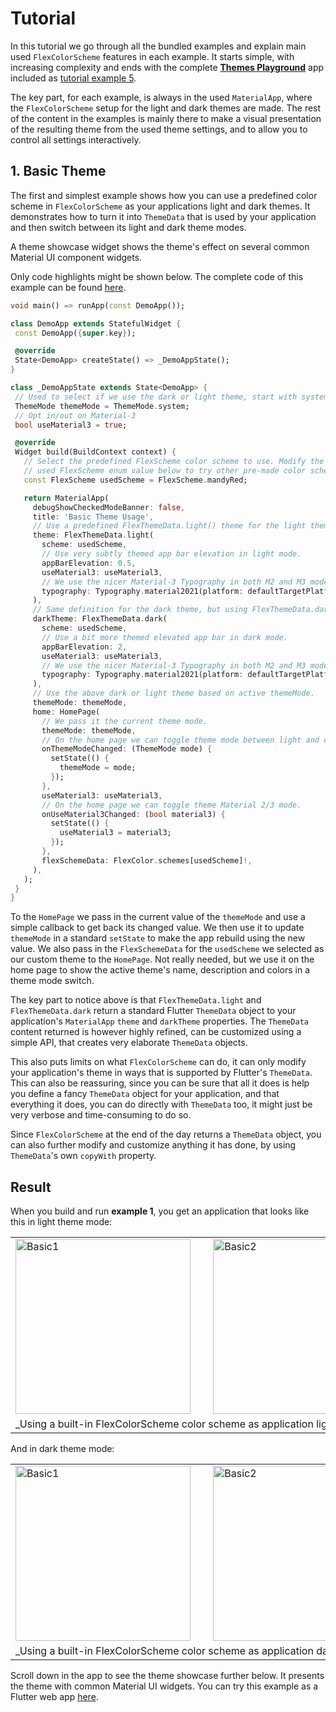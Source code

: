 # Tutorial

In this tutorial we go through all the bundled examples and explain main used `FlexColorScheme` features in each example. It starts simple, with increasing complexity and ends with the complete [**Themes Playground**](https://rydmike.com/flexcolorscheme/themesplayground-latest) app included as [tutorial example 5](/tutorial5).

The key part, for each example, is always in the used `MaterialApp`, where the `FlexColorScheme` setup for the light and dark themes are made. The rest of the content in the examples is mainly there to make a visual presentation of the resulting theme from the used theme settings, and to allow you to control all settings interactively.

## 1. Basic Theme

The first and simplest example shows how you can use a predefined color scheme in `FlexColorScheme` as your applications light and dark themes. It demonstrates how to turn it into `ThemeData` that is used by your application and then switch between its light and dark theme modes.

A theme showcase widget shows the theme's effect on several common Material UI component widgets.

Only code highlights might be shown below. The complete code of this example can be found [here](https://github.com/rydmike/flex_color_scheme/tree/master/example/lib/example1_basic_theme_usage).

 ```dart
void main() => runApp(const DemoApp());

class DemoApp extends StatefulWidget {
  const DemoApp({super.key});

  @override
  State<DemoApp> createState() => _DemoAppState();
}

class _DemoAppState extends State<DemoApp> {
  // Used to select if we use the dark or light theme, start with system mode.
  ThemeMode themeMode = ThemeMode.system;
  // Opt in/out on Material-3
  bool useMaterial3 = true;

  @override
  Widget build(BuildContext context) {
    // Select the predefined FlexScheme color scheme to use. Modify the
    // used FlexScheme enum value below to try other pre-made color schemes.
    const FlexScheme usedScheme = FlexScheme.mandyRed;

    return MaterialApp(
      debugShowCheckedModeBanner: false,
      title: 'Basic Theme Usage',
      // Use a predefined FlexThemeData.light() theme for the light theme.
      theme: FlexThemeData.light(
        scheme: usedScheme,
        // Use very subtly themed app bar elevation in light mode.
        appBarElevation: 0.5,
        useMaterial3: useMaterial3,
        // We use the nicer Material-3 Typography in both M2 and M3 mode.
        typography: Typography.material2021(platform: defaultTargetPlatform),
      ),
      // Same definition for the dark theme, but using FlexThemeData.dark().
      darkTheme: FlexThemeData.dark(
        scheme: usedScheme,
        // Use a bit more themed elevated app bar in dark mode.
        appBarElevation: 2,
        useMaterial3: useMaterial3,
        // We use the nicer Material-3 Typography in both M2 and M3 mode.
        typography: Typography.material2021(platform: defaultTargetPlatform),
      ),
      // Use the above dark or light theme based on active themeMode.
      themeMode: themeMode,
      home: HomePage(
        // We pass it the current theme mode.
        themeMode: themeMode,
        // On the home page we can toggle theme mode between light and dark.
        onThemeModeChanged: (ThemeMode mode) {
          setState(() {
            themeMode = mode;
          });
        },
        useMaterial3: useMaterial3,
        // On the home page we can toggle theme Material 2/3 mode.
        onUseMaterial3Changed: (bool material3) {
          setState(() {
            useMaterial3 = material3;
          });
        },
        flexSchemeData: FlexColor.schemes[usedScheme]!,
      ),
    );
  }
}
```

To the `HomePage` we pass in the current value of the `themeMode` and use a simple callback to get back its changed value. We then use it to update `themeMode` in a standard `setState` to make the app rebuild using the new value. We also pass in the `FlexSchemeData` for the `usedScheme` we selected as our custom theme to the `HomePage`. Not really needed, but we use it on the home page to show the active theme's name, description and colors in a theme mode switch.

The key part to notice above is that `FlexThemeData.light` and `FlexThemeData.dark` return a standard Flutter `ThemeData` object to your application's `MaterialApp` `theme` and `darkTheme` properties. The `ThemeData` content returned is however highly refined, can be customized using a simple API, that creates very elaborate `ThemeData` objects.

This also puts limits on what `FlexColorScheme` can do, it can only modify your application's theme in ways that is supported by Flutter's `ThemeData`. This can also be reassuring, since you can be sure that all it does is help you define a fancy `ThemeData` object for your application, and that everything it does, you can do directly with `ThemeData` too, it might just be very verbose and time-consuming to do so.

Since `FlexColorScheme` at the end of the day returns a `ThemeData` object, you can also further modify and customize anything it has done, by using `ThemeData`'s own `copyWith` property.

## Result

When you build and run **example 1**, you get an application that looks like this in light theme mode:

<table>
  <tr>
    <td>
        <Image zoom src="https://raw.githubusercontent.com/rydmike/flex_color_scheme_docs/master/docs/images/fcs-v5-tut1-l-01.png" alt="Basic1" width="280"/>
    </td>
    <td>&nbsp;</td>
    <td>
        <Image zoom src="https://raw.githubusercontent.com/rydmike/flex_color_scheme_docs/master/docs/images/fcs-v5-tut1-l-02.png" alt="Basic2" width="280"/>
    </td>
    <td>&nbsp;</td>
    <td>
        <Image zoom src="https://raw.githubusercontent.com/rydmike/flex_color_scheme_docs/master/docs/images/fcs-v5-tut1-l-03.png" alt="Basic3" width="280"/>
    </td>
  </tr>
  <tr>
  <td colspan="5">_Using a built-in FlexColorScheme color scheme as application light theme_</td>
  </tr>
 </table>

 And in dark theme mode:

 <table>
  <tr>
    <td>
        <Image zoom src="https://raw.githubusercontent.com/rydmike/flex_color_scheme_docs/master/docs/images/fcs-v5-tut1-d-01.png" alt="Basic1" width="280"/>
    </td>
    <td>&nbsp;</td>
    <td>
        <Image zoom src="https://raw.githubusercontent.com/rydmike/flex_color_scheme_docs/master/docs/images/fcs-v5-tut1-d-02.png" alt="Basic2" width="280"/>
    </td>
    <td>&nbsp;</td>
    <td>
        <Image zoom src="https://raw.githubusercontent.com/rydmike/flex_color_scheme_docs/master/docs/images/fcs-v5-tut1-d-03.png" alt="Basic3" width="280"/>
    </td>
  </tr>
  <tr>
  <td colspan="5">_Using a built-in FlexColorScheme color scheme as application dark theme_</td>
  </tr>
 </table>

Scroll down in the app to see the theme showcase further below. It presents the theme with common Material UI widgets. You can try this example as a Flutter web app [here](https://rydmike.com/flexcolorscheme/basictheme-latest).
